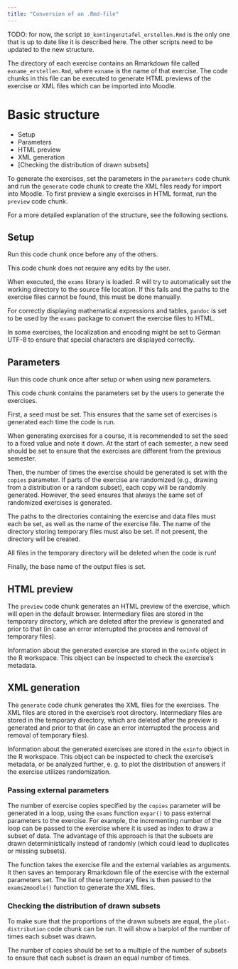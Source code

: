 ```yaml
---
title: "Conversion of an .Rmd-file"
---
```


TODO: for now, the script `10_kontingenztafel_erstellen.Rmd` is the only one that is up to date like it is described here. The other scripts need to be updated to the new structure.

The directory of each exercise contains an Rmarkdown file called `exname_erstellen.Rmd`, where `exname` is the name of that exercise. The code chunks in this file can be executed to generate HTML previews of the exercise or XML files which can be imported into Moodle.

# Basic structure

-   Setup
-   Parameters
-   HTML preview
-   XML generation
-   \[Checking the distribution of drawn subsets\]

To generate the exercises, set the parameters in the `parameters` code chunk and run the `generate` code chunk to create the XML files ready for import into Moodle. To first preview a single exercises in HTML format, run the `preview` code chunk.

For a more detailed explanation of the structure, see the following sections.

## Setup

::: callout-note
Run this code chunk once before any of the others.
:::

This code chunk does not require any edits by the user.

When executed, the `exams` library is loaded. R will try to automatically set the working directory to the source file location. If this fails and the paths to the exercise files cannot be found, this must be done manually.

For correctly displaying mathematical expressions and tables, `pandoc` is set to be used by the `exams` package to convert the exercise files to HTML.

In some exercises, the localization and encoding might be set to German UTF-8 to ensure that special characters are displayed correctly.

## Parameters

::: callout-note
Run this code chunk once after setup or when using new parameters.
:::

This code chunk contains the parameters set by the users to generate the exercises.

First, a seed must be set. This ensures that the same set of exercises is generated each time the code is run.

::: callout-tip
When generating exercises for a course, it is recommended to set the seed to a fixed value and note it down. At the start of each semester, a new seed should be set to ensure that the exercises are different from the previous semester.
:::

Then, the number of times the exercise should be generated is set with the `copies` parameter. If parts of the exercise are randomized (e.g., drawing from a distribution or a random subset), each copy will be randomly generated. However, the seed ensures that always the same set of randomized exercises is generated.

The paths to the directories containing the exercise and data files must each be set, as well as the name of the exercise file. The name of the directory storing temporary files must also be set. If not present, the directory will be created.

::: callout-warning
All files in the temporary directory will be deleted when the code is run!
:::

Finally, the base name of the output files is set.

## HTML preview

The `preview` code chunk generates an HTML preview of the exercise, which will open in the default browser. Intermediary files are stored in the temporary directory, which are deleted after the preview is generated and prior to that (in case an error interrupted the process and removal of temporary files).

Information about the generated exercise are stored in the `exinfo` object in the R workspace. This object can be inspected to check the exercise's metadata.

## XML generation

The `generate` code chunk generates the XML files for the exercises. The XML files are stored in the exercise's root directory. Intermediary files are stored in the temporary directory, which are deleted after the preview is generated and prior to that (in case an error interrupted the process and removal of temporary files).

Information about the generated exercises are stored in the `exinfo` object in the R workspace. This object can be inspected to check the exercise's metadata, or be analyzed further, e. g. to plot the distribution of answers if the exercise utilizes randomization.

### Passing external parameters

The number of exercise copies specified by the `copies` parameter will be generated in a loop, using the `exams` function `expar()` to pass external parameters to the exercise. For example, the incrementing number of the loop can be passed to the exercise where it is used as index to draw a subset of data. The advantage of this approach is that the subsets are drawn deterministically instead of randomly (which could lead to duplicates or missing subsets).

The function takes the exercise file and the external variables as arguments. It then saves an temporary Rmarkdown file of the exercise with the external parameters set. The list of these temporary files is then passed to the `exams2moodle()` function to generate the XML files.

### Checking the distribution of drawn subsets

To make sure that the proportions of the drawn subsets are equal, the `plot-distribution` code chunk can be run. It will show a barplot of the number of times each subset was drawn.

::: callout-tip
The number of copies should be set to a multiple of the number of subsets to ensure that each subset is drawn an equal number of times.
:::

